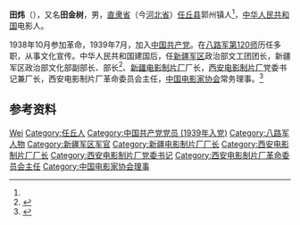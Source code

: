 '''田炜'''（{{bd|1919年||1982年|5月23日|}}），又名'''田金树'''，男，[[直隶省|直隶省]]（今[[河北省|河北省]]）[[任丘县|任丘县]]郭州镇人<ref name=aa1/>{{Rp|152}}，[[中华人民共和国|中华人民共和国]]电影人。

1938年10月参加革命，1939年7月，加入[[中国共产党|中国共产党]]。在[[八路军第120师|八路军第120师]]历任多职，从事文化宣传。中华人民共和国建国后，任[[新疆军区|新疆军区]]政治部文工团团长，新疆军区政治部文化部副部长、部长<ref name="aa1">{{Cite book
|author=中国电影家协会编纂
|last=
|first=
|date=1984-04-00
|title=中国电影年鉴 1983
|url=https://maoyan.com/films/celebrity/2921251
|location=中国·北京
|publisher=中国电影出版社
|page=
|isbn=
|author-link=
|quote=统一书号：8061·2131
|language=Zh-hans
|chapter=田炜（1919——1982）
|access-date=2021-07-27
|archive-date=2021-07-27
|archive-url=https://web.archive.org/web/20210727200329/https://maoyan.com/films/celebrity/2921251
|dead-url=no
}}</ref>{{Rp|152—153}}、[[新疆电影制片厂|新疆电影制片厂]]厂长，[[西安电影制片厂|西安电影制片厂]]党委书记兼厂长，西安电影制片厂革命委员会主任，[[中国电影家协会|中国电影家协会]]常务理事。<ref>{{Cite book|title=中国近现代人物别名词典|author=徐为民编|publisher=沈阳出版社|year=1993|isbn=|location=沈阳|pages=}}</ref>

== 参考资料 ==
{{reflist}}

{{中华人民共和国人物小作品}}
{{Navboxes
| title  = 田炜在[[中国电影家协会|中国电影家协会]]的职务
| list1  =
{{中国电影工作者协会第三届理事会}}
{{中国电影家协会第四届理事会}}
}}
{{Navboxes 
| title  = 田炜在[[中国文学艺术界联合会|中国文学艺术界联合会]]的职务
| list1  =
{{中国文学艺术界联合会第四届全国委员会}}
}}

{{Authority control}}
{{DEFAULTSORT:Tian田}}
[[Category:田姓|Wei]]
[[Category:任丘人|Category:任丘人]]
[[Category:中国共产党党员_(1939年入党)|Category:中国共产党党员 (1939年入党)]]
[[Category:八路军人物|Category:八路军人物]]
[[Category:新疆军区军官|Category:新疆军区军官]]
[[Category:新疆电影制片厂厂长|Category:新疆电影制片厂厂长]]
[[Category:西安电影制片厂厂长|Category:西安电影制片厂厂长]]
[[Category:西安电影制片厂党委书记|Category:西安电影制片厂党委书记]]
[[Category:西安电影制片厂革命委员会主任|Category:西安电影制片厂革命委员会主任]]
[[Category:中国电影家协会理事|Category:中国电影家协会理事]]